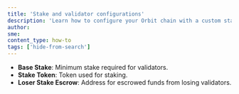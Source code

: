 ```yaml
---
title: 'Stake and validator configurations'
description: 'Learn how to configure your Orbit chain with a custom stake and validator configurations'
author:
sme:
content_type: how-to
tags: ['hide-from-search']
---
```


- **Base Stake**: Minimum stake required for validators.
- **Stake Token**: Token used for staking.
- **Loser Stake Escrow**: Address for escrowed funds from losing validators.
